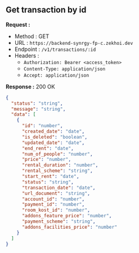 
## Get transaction by id

**Request :**

- Method : <Badge method="GET">GET</Badge>
- URL : `https://backend-synrgy-fp-c.zekhoi.dev`
- Endpoint : `/v1/transactions/:id`
- Headers :
  - `Authorization: Bearer <access_token>`
  - `Content-Type: application/json`
  - `Accept: application/json`

**Response :** <Badge outline variant="success">200 OK</Badge>

```json
{
  "status": "string",
  "message": "string",
  "data": [
    {
      "id": "number",
      "created_date": "date",
      "is_deleted": "boolean",
      "updated_date": "date",
      "end_rent": "date",
      "num_of_people": "number",
      "price": "number",
      "rental_duration": "number",
      "rental_scheme": "string",
      "start_rent": "date",
      "status": "string",
      "transaction_date": "date",
      "url_document": "string",
      "account_id": "number",
      "payment_id": "number",
      "room_kost_id": "number",
      "addons_feature_price": "number",
      "payment_scheme": "string",
      "addons_facilities_price": "number"
    }
  ]
}
```
